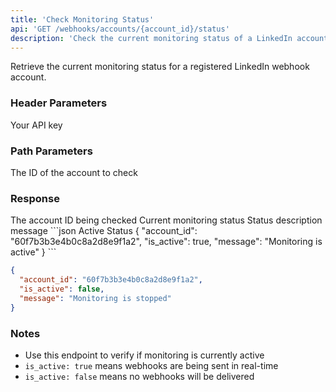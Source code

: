 ```yaml
---
title: 'Check Monitoring Status'
api: 'GET /webhooks/accounts/{account_id}/status'
description: 'Check the current monitoring status of a LinkedIn account'
---
```


Retrieve the current monitoring status for a registered LinkedIn webhook account.

### Header Parameters

<ParamField header="x-api-key" type="string" required>
  Your API key
</ParamField>

### Path Parameters

<ParamField path="account_id" type="string" required>
  The ID of the account to check
</ParamField>

### Response

<ResponseField name="account_id" type="string">
  The account ID being checked
</ResponseField>

<ResponseField name="is_active" type="boolean">
  Current monitoring status
</ResponseField>

<ResponseField name="message" type="string">
  Status description message
</ResponseField>

<ResponseExample>
```json Active Status
{
  "account_id": "60f7b3b3e4b0c8a2d8e9f1a2",
  "is_active": true,
  "message": "Monitoring is active"
}
```

```json Inactive Status
{
  "account_id": "60f7b3b3e4b0c8a2d8e9f1a2",
  "is_active": false,
  "message": "Monitoring is stopped"
}
```
</ResponseExample>

### Notes
- Use this endpoint to verify if monitoring is currently active
- `is_active: true` means webhooks are being sent in real-time
- `is_active: false` means no webhooks will be delivered
